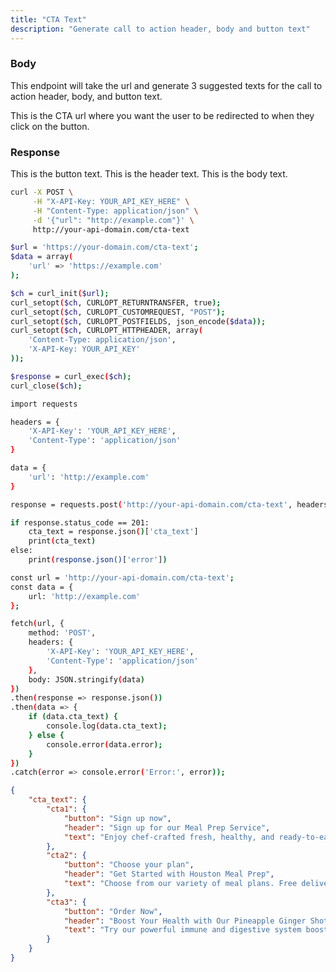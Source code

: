 ```yaml
---
title: "CTA Text"
description: "Generate call to action header, body and button text"
---
```


### Body

This endpoint will take the url and generate 3 suggested texts for the call to action header, body, and button text.

<ParamField body="url" type="string">
  This is the CTA url where you want the user to be redirected to when they click on the button.
</ParamField>


### Response

<ResponseField name="button" type="string">
  This is the button text.
</ResponseField>

<ResponseField name="header" type="string">
  This is the header text.
</ResponseField>

<ResponseField name="text" type="string">
  This is the body text.
</ResponseField>


<RequestExample>

```bash cURL
curl -X POST \
     -H "X-API-Key: YOUR_API_KEY_HERE" \
     -H "Content-Type: application/json" \
     -d '{"url": "http://example.com"}' \
     http://your-api-domain.com/cta-text

```

```bash PHP
$url = 'https://your-domain.com/cta-text';
$data = array(
    'url' => 'https://example.com'
);

$ch = curl_init($url);
curl_setopt($ch, CURLOPT_RETURNTRANSFER, true);
curl_setopt($ch, CURLOPT_CUSTOMREQUEST, "POST");
curl_setopt($ch, CURLOPT_POSTFIELDS, json_encode($data));
curl_setopt($ch, CURLOPT_HTTPHEADER, array(
    'Content-Type: application/json',
    'X-API-Key: YOUR_API_KEY'
));

$response = curl_exec($ch);
curl_close($ch);

```

```bash Python
import requests

headers = {
    'X-API-Key': 'YOUR_API_KEY_HERE',
    'Content-Type': 'application/json'
}

data = {
    'url': 'http://example.com'
}

response = requests.post('http://your-api-domain.com/cta-text', headers=headers, json=data)

if response.status_code == 201:
    cta_text = response.json()['cta_text']
    print(cta_text)
else:
    print(response.json()['error'])


```

```bash JavaScript
const url = 'http://your-api-domain.com/cta-text';
const data = {
    url: 'http://example.com'
};

fetch(url, {
    method: 'POST',
    headers: {
        'X-API-Key': 'YOUR_API_KEY_HERE',
        'Content-Type': 'application/json'
    },
    body: JSON.stringify(data)
})
.then(response => response.json())
.then(data => {
    if (data.cta_text) {
        console.log(data.cta_text);
    } else {
        console.error(data.error);
    }
})
.catch(error => console.error('Error:', error));

```


</RequestExample>

<ResponseExample>

```json Example Response 
{
	"cta_text": {
		"cta1": {
			"button": "Sign up now",
			"header": "Sign up for our Meal Prep Service",
			"text": "Enjoy chef-crafted fresh, healthy, and ready-to-eat meals throughout the week. Choose the one which fits your goals and lifestyle."
		},
		"cta2": {
			"button": "Choose your plan",
			"header": "Get Started with Houston Meal Prep",
			"text": "Choose from our variety of meal plans. Free delivery all over Houston. Starting at $12.99/Meal."
		},
		"cta3": {
			"button": "Order Now",
			"header": "Boost Your Health with Our Pineapple Ginger Shot",
			"text": "Try our powerful immune and digestive system booster. Free delivery all over Houston."
		}
	}
}
```

</ResponseExample>

&nbsp;
#
&nbsp;
#
&nbsp;